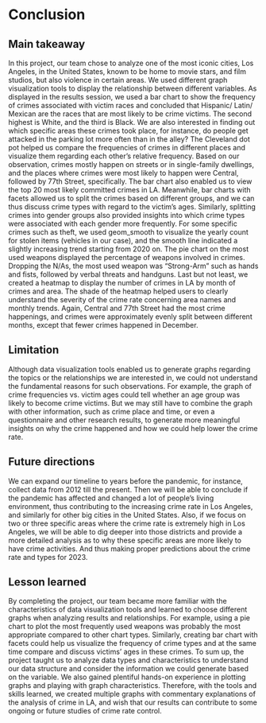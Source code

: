 # Conclusion
## Main takeaway
In this project, our team chose to analyze one of the most iconic cities, Los Angeles, in the United States, known to be home to movie stars, and film studios, but also violence in certain areas. We used different graph visualization tools to display the relationship between different variables. As displayed in the results session, we used a bar chart to show the frequency of crimes associated with victim races and concluded that Hispanic/ Latin/ Mexican are the races that are most likely to be crime victims. The second highest is White, and the third is Black. We are also interested in finding out which specific areas these crimes took place, for instance, do people get attacked in the parking lot more often than in the alley? The Cleveland dot pot helped us compare the frequencies of crimes in different places and visualize them regarding each other's relative frequency. Based on our observation, crimes mostly happen on streets or in single-family dwellings, and the places where crimes were most likely to happen were Central, followed by 77th Street, specifically. The bar chart also enabled us to view the top 20 most likely committed crimes in LA. Meanwhile, bar charts with facets allowed us to split the crimes based on different groups, and we can thus discuss crime types with regard to the victim's ages. Similarly, splitting crimes into gender groups also provided insights into which crime types were associated with each gender more frequently. For some specific crimes such as theft, we used geom_smooth to visualize the yearly count for stolen items (vehicles in our case), and the smooth line indicated a slightly increasing trend starting from 2020 on. The pie chart on the most used weapons displayed the percentage of weapons involved in crimes. Dropping the N/As, the most used weapon was “Strong-Arm” such as hands and fists, followed by verbal threats and handguns. Last but not least, we created a heatmap to display the number of crimes in LA by month of crimes and area. The shade of the heatmap helped users to clearly understand the severity of the crime rate concerning area names and monthly trends. Again, Central and 77th Street had the most crime happenings, and crimes were approximately evenly split between different months, except that fewer crimes happened in December. 

## Limitation
Although data visualization tools enabled us to generate graphs regarding the topics or the relationships we are interested in, we could not understand the fundamental reasons for such observations. For example, the graph of crime frequencies vs. victim ages could tell whether an age group was likely to become crime victims. But we may still have to combine the graph with other information, such as crime place and time, or even a questionnaire and other research results, to generate more meaningful insights on why the crime happened and how we could help lower the crime rate. 

## Future directions
We can expand our timeline to years before the pandemic, for instance, collect data from 2012 till the present. Then we will be able to conclude if the pandemic has affected and changed a lot of people’s living environment, thus contributing to the increasing crime rate in Los Angeles, and similarly for other big cities in the United States. Also, if we focus on two or three specific areas where the crime rate is extremely high in Los Angeles, we will be able to dig deeper into those districts and provide a more detailed analysis as to why these specific areas are more likely to have crime activities. And thus making proper predictions about the crime rate and types for 2023.

## Lesson learned
By completing the project, our team became more familiar with the characteristics of data visualization tools and learned to choose different graphs when analyzing results and relationships. For example, using a pie chart to plot the most frequently used weapons was probably the most appropriate compared to other chart types. Similarly, creating bar chart with facets could help us visualize the frequency of crime types and at the same time compare and discuss victims' ages in these crimes. To sum up, the project taught us to analyze data types and characteristics to understand our data structure and consider the information we could generate based on the variable. We also gained plentiful hands-on experience in plotting graphs and playing with graph characteristics. Therefore, with the tools and skills learned, we created multiple graphs with commentary explanations of the analysis of crime in LA, and wish that our results can contribute to some ongoing or future studies of crime rate control. 
